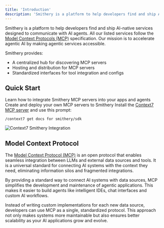 ```yaml
---
title: 'Introduction'
description: 'Smithery is a platform to help developers find and ship AI-native services designed to communicate with AI agents.'
---
```


Smithery is a platform to help developers find and ship AI-native services designed to communicate with AI agents. All our listed services follow the [Model Context Protocols (MCP)](#model-context-protocol) specification. Our mission is to accelerate agentic AI by making agentic services accessible.

Smithery provides:

- A centralized hub for discovering MCP servers
- Hosting and distribution for MCP servers
- Standardized interfaces for tool integration and configs

## Quick Start

<CardGroup>
  <Card title="Use MCP Servers" icon="hammer" href="/use">
    Learn how to integrate Smithery MCP servers into your apps and agents
  </Card>
  <Card title="Build MCP Servers" icon="anvil" href="/build">
    Create and deploy your own MCP servers to Smithery
  </Card>
</CardGroup>

<Tip>
  Install the <a href="https://smithery.ai/server/@upstash/context7-mcp" target="_blank">Context7 MCP server</a> and use this prompt:
  
  ```
  /context7 get docs for smithery/sdk
  ```
  
  ![Context7 Smithery Integration](/images/context7-smithery.png)
</Tip>

## Model Context Protocol

The [Model Context Protocol (MCP)](https://modelcontextprotocol.io/) is an open protocol that enables seamless integration between LLMs and external data sources and tools. It is a universal standard for connecting AI systems with the context they need, eliminating information silos and fragmented integrations.

By providing a standard way to connect AI systems with data sources, MCP simplifies the development and maintenance of agentic applications. This makes it easier to build agents like intelligent IDEs, chat interfaces and custom AI workflows.

Instead of writing custom implementations for each new data source, developers can use MCP as a single, standardized protocol. This approach not only makes systems more maintainable but also ensures better scalability as your AI applications grow and evolve.
